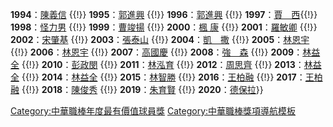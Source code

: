 {{Navbox
|name = 中華職棒年度最有價值球員獎
|title = [[中華職棒年度最有價值球員獎]]
|list1 = '''1993'''：[[陳義信]] {{!}} '''1994'''：[[陳義信]] {{!}} '''1995'''：[[郭進興]] {{!}} '''1996'''：[[郭進興]] {{!}} '''1997'''：[[麥可·賈西亞|賈　西]]{{!}} '''1998'''：[[喬治·怪力男|怪力男]] {{!}} '''1999'''：[[曹竣揚]] {{!}} '''2000'''：[[馬克·基弗|楓  康]] {{!}} '''2001'''：[[羅敏卿]] {{!}} '''2002'''：[[宋肇基]] {{!}} '''2003'''：[[張泰山]] {{!}} '''2004'''：[[麥可·賈西亞|凱　撒]] {{!}} '''2005'''：[[林恩宇]] {{!}} '''2006'''：[[林恩宇]] {{!}} '''2007'''：[[高國慶]] {{!}} '''2008'''：[[麥可·強森 (棒球選手)|強　森]] {{!}} '''2009'''：[[林益全]] {{!}} '''2010'''：[[彭政閔]] {{!}} '''2011'''：[[林泓育]] {{!}} '''2012'''：[[周思齊]] {{!}} '''2013'''：[[林益全]] {{!}} '''2014'''：[[林益全]] {{!}} '''2015'''：[[林智勝]] {{!}} '''2016'''：[[王柏融]] {{!}} '''2017'''：[[王柏融]] {{!}} '''2018'''：[[陳俊秀]] {{!}} '''2019'''：[[朱育賢]] {{!}} '''2020'''：[[何塞·德·保拉|德保拉]]}}
<noinclude>
[[Category:中華職棒年度最有價值球員獎]]
[[Category:中華職棒獎項導航模板]]